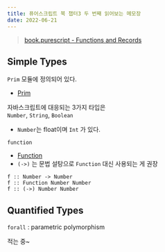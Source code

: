 ```yaml
---
title: 퓨어스크립트 북 챕터3 두 번째 읽어보는 메모장
date: 2022-06-21
---
```


> [book.purescript - Functions and Records](https://book.purescript.org/chapter3.html)

## Simple Types

`Prim` 모듈에 정의되어 있다.
- [Prim](https://pursuit.purescript.org/builtins/docs/Prim)

자바스크립트에 대응되는 3가지 타입은  
`Number`, `String`, `Boolean`
- `Number`는 float이며 `Int` 가 있다.

`function`  
- [Function](https://pursuit.purescript.org/builtins/docs/Prim#t:Function)
- `(->)` 는 문법 설탕으로 `Function` 대신 사용되는 게 권장

```
f :: Number -> Number
f :: Function Number Number
f :: (->) Number Number
```

## Quantified Types

`forall` : parametric polymorphism

적는 중~

